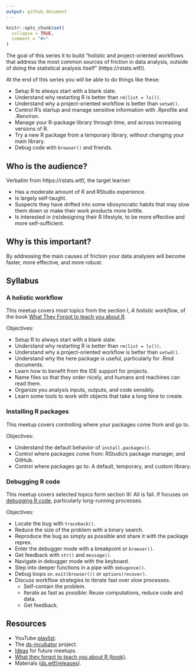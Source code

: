 ```yaml
---
output: github_document
---
```


```r
knitr::opts_chunk$set(
  collapse = TRUE,
  comment = "#>"
)
```

The goal of this series it to build "holistic and project-oriented workflows
that address the most common sources of friction in data analysis, outside of
doing the statistical analysis itself" (https://rstats.wtf/).

At the end of this series you will be able to do things like these:

* Setup R to always start with a blank slate.
* Understand why restarting R is better than `rm(list = ls())`.
* Understand why a project-oriented workflow is better than `setwd()`.
* Control R's startup and manage sensitive information with .Rprofile and .Renviron.
* Manage your R-package library through time, and across increasing versions of R.
* Try a new R package from a temporary library, without changing your main library.
* Debug code with `browser()` and friends.

## Who is the audience?

Verbatim from https://rstats.wtf/, the target learner:

* Has a moderate amount of R and RStudio experience.
* Is largely self-taught.
* Suspects they have drifted into some idiosyncratic habits that may slow them
down or make their work products more brittle.
* Is interested in (re)designing their R lifestyle, to be more effective and
more self-sufficient.

## Why is this important?

By addressing the main causes of friction your data analyses will become faster,
more effective, and more robust.

## Syllabus

### A holistic workflow

This meetup covers most topics from the section I, _A holistic workflow_, of the
book [What They Forgot to teach you about R](https://rstats.wtf/).

Objectives:

* Setup R to always start with a blank slate.
* Understand why restarting R is better than `rm(list = ls())`.
* Understand why a project-oriented workflow is better than `setwd()`.
* Understand why the here package is useful, particularly for .Rmd documents.
* Learn how to benefit from the IDE support for projects.
* Name files so that they order nicely, and humans and machines can read them.
* Organize you analysis inputs, outputs, and code sensibly.
* Learn some tools to work with objects that take a long time to create.

### Installing R packages

This meetup covers controlling where your packages come from and go to.

Objectives:

* Understand the default behavior of `install.packages()`.
* Control where packages come from: RStudio's package manager, and GitHub.
* Control where packages go to: A default, temporary, and custom library.

### Debugging R code

This meetup covers selected topics form section III: All is fail. If focuses on
[debugging R code](https://rstats.wtf/debugging-r-code.html), particularly
long-running processes.

Objectives:

* Locate the bug with `traceback()`.
* Reduce the size of the problem with a binary search.
* Reproduce the bug as simply as possible and share it with the package reprex.
* Enter the debugger mode with a breakpoint or `browser()`.
* Get feedback with `str()` and `message()`.
* Navigate in debugger mode with the keyboard.
* Step into deeper functions in a pipe with `debugonce()`.
* Debug loops `on.exit(browser())` or `options(recover)`.
* Discuss workflow strategies to iterate fast over slow processes.
    * Self-contain the problem.
    * Iterate as fast as possible: Reuse computations, reduce code and data.
    * Get feedback.

## Resources

* YouTube [playlist](https://bit.ly/ds-incubator-videos).
* The
[ds-incubator](https://github.com/2DegreesInvesting/ds-incubator#ds-incubator)
project.
* [Ideas](https://bit.ly/dsi-ideas) for future meetups.
* [What they forgot to teach you about R (book)](https://rstats.wtf/).
* Materials
([ds.wtf/releases](https://github.com/2DegreesInvesting/ds.wtf/releases)).

